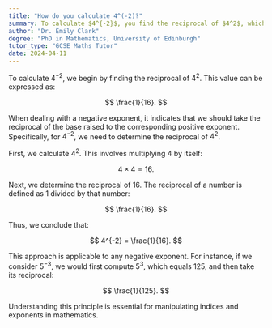 ```yaml
---
title: "How do you calculate 4^(-2)?"
summary: To calculate $4^{-2}$, you find the reciprocal of $4^2$, which is $\frac{1}{16}$.
author: "Dr. Emily Clark"
degree: "PhD in Mathematics, University of Edinburgh"
tutor_type: "GCSE Maths Tutor"
date: 2024-04-11
---
```


To calculate $4^{-2}$, we begin by finding the reciprocal of $4^2$. This value can be expressed as:

$$
\frac{1}{16}.
$$

When dealing with a negative exponent, it indicates that we should take the reciprocal of the base raised to the corresponding positive exponent. Specifically, for $4^{-2}$, we need to determine the reciprocal of $4^2$.

First, we calculate $4^2$. This involves multiplying $4$ by itself:

$$
4 \times 4 = 16.
$$

Next, we determine the reciprocal of $16$. The reciprocal of a number is defined as $1$ divided by that number:

$$
\frac{1}{16}.
$$

Thus, we conclude that:

$$
4^{-2} = \frac{1}{16}.
$$

This approach is applicable to any negative exponent. For instance, if we consider $5^{-3}$, we would first compute $5^3$, which equals $125$, and then take its reciprocal:

$$
\frac{1}{125}.
$$

Understanding this principle is essential for manipulating indices and exponents in mathematics.
    